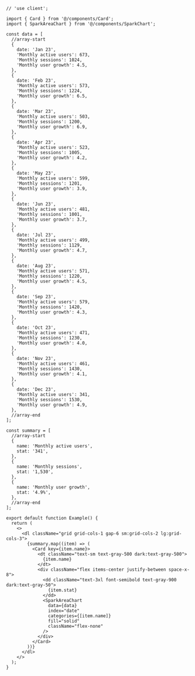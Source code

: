 ````tsx
// 'use client';

import { Card } from '@/components/Card';
import { SparkAreaChart } from '@/components/SparkChart';

const data = [
  //array-start
  {
    date: 'Jan 23',
    'Monthly active users': 673,
    'Monthly sessions': 1024,
    'Monthly user growth': 4.5,
  },
  {
    date: 'Feb 23',
    'Monthly active users': 573,
    'Monthly sessions': 1224,
    'Monthly user growth': 6.5,
  },
  {
    date: 'Mar 23',
    'Monthly active users': 503,
    'Monthly sessions': 1200,
    'Monthly user growth': 6.9,
  },
  {
    date: 'Apr 23',
    'Monthly active users': 523,
    'Monthly sessions': 1005,
    'Monthly user growth': 4.2,
  },
  {
    date: 'May 23',
    'Monthly active users': 599,
    'Monthly sessions': 1201,
    'Monthly user growth': 3.9,
  },
  {
    date: 'Jun 23',
    'Monthly active users': 481,
    'Monthly sessions': 1001,
    'Monthly user growth': 3.7,
  },
  {
    date: 'Jul 23',
    'Monthly active users': 499,
    'Monthly sessions': 1129,
    'Monthly user growth': 4.7,
  },
  {
    date: 'Aug 23',
    'Monthly active users': 571,
    'Monthly sessions': 1220,
    'Monthly user growth': 4.5,
  },
  {
    date: 'Sep 23',
    'Monthly active users': 579,
    'Monthly sessions': 1420,
    'Monthly user growth': 4.3,
  },
  {
    date: 'Oct 23',
    'Monthly active users': 471,
    'Monthly sessions': 1230,
    'Monthly user growth': 4.0,
  },
  {
    date: 'Nov 23',
    'Monthly active users': 461,
    'Monthly sessions': 1430,
    'Monthly user growth': 4.1,
  },
  {
    date: 'Dec 23',
    'Monthly active users': 341,
    'Monthly sessions': 1530,
    'Monthly user growth': 4.9,
  },
  //array-end
];

const summary = [
  //array-start
  {
    name: 'Monthly active users',
    stat: '341',
  },
  {
    name: 'Monthly sessions',
    stat: '1,530',
  },
  {
    name: 'Monthly user growth',
    stat: '4.9%',
  },
  //array-end
];

export default function Example() {
  return (
    <>
      <dl className="grid grid-cols-1 gap-6 sm:grid-cols-2 lg:grid-cols-3">
        {summary.map((item) => (
          <Card key={item.name}>
            <dt className="text-sm text-gray-500 dark:text-gray-500">
              {item.name}
            </dt>
            <div className="flex items-center justify-between space-x-8">
              <dd className="text-3xl font-semibold text-gray-900 dark:text-gray-50">
                {item.stat}
              </dd>
              <SparkAreaChart
                data={data}
                index="date"
                categories={[item.name]}
                fill="solid"
                className="flex-none"
              />
            </div>
          </Card>
        ))}
      </dl>
    </>
  );
}

````